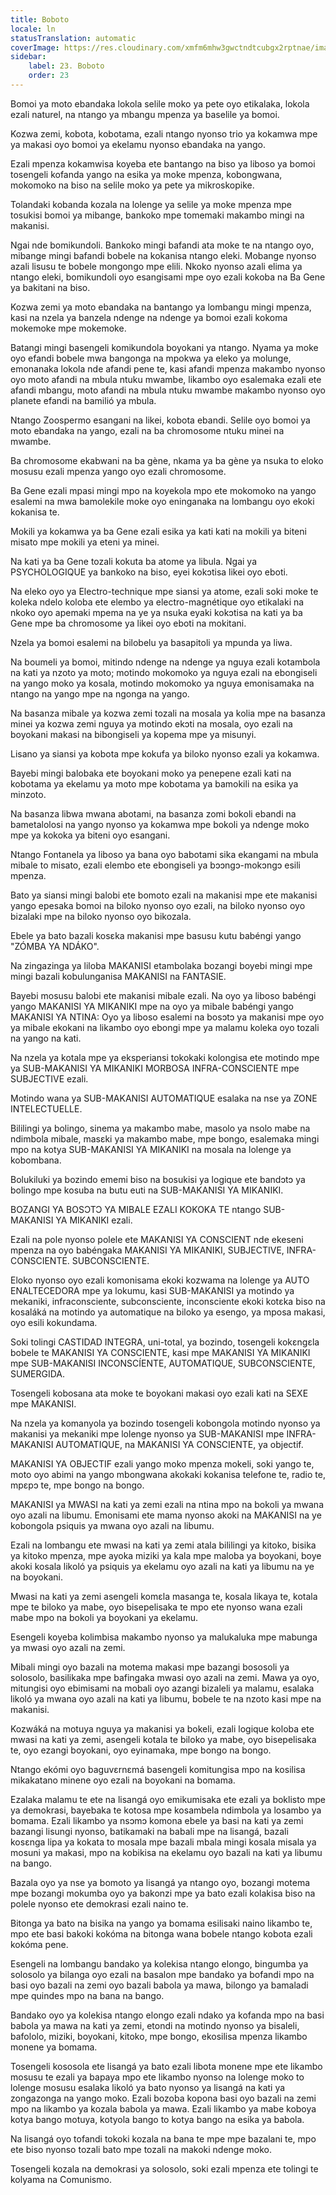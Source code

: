```yaml
---
title: Boboto
locale: ln
statusTranslation: automatic
coverImage: https://res.cloudinary.com/xmfm6mhw3gwctndtcubgx2rptnae/image/upload/v1740337243/small_cover_educacion_fundamental_a051170f1c.webp
sidebar:
    label: 23. Boboto
    order: 23
---
```

Bomoi ya moto ebandaka lokola selile moko ya pete oyo etikalaka, lokola ezali naturel, na ntango ya mbangu mpenza ya baselile ya bomoi.

Kozwa zemi, kobota, kobotama, ezali ntango nyonso trio ya kokamwa mpe ya makasi oyo bomoi ya ekelamu nyonso ebandaka na yango.

Ezali mpenza kokamwisa koyeba ete bantango na biso ya liboso ya bomoi tosengeli kofanda yango na esika ya moke mpenza, kobongwana, mokomoko na biso na selile moko ya pete ya mikroskopike.

Tolandaki kobanda kozala na lolenge ya selile ya moke mpenza mpe tosukisi bomoi ya mibange, bankoko mpe tomemaki makambo mingi na makanisi.

Ngai nde bomikundoli. Bankoko mingi bafandi ata moke te na ntango oyo, mibange mingi bafandi bobele na kokanisa ntango eleki. Mobange nyonso azali lisusu te bobele mongongo mpe elili. Nkoko nyonso azali elima ya ntango eleki, bomikundoli oyo esangisami mpe oyo ezali kokoba na Ba Gene ya bakitani na biso.

Kozwa zemi ya moto ebandaka na bantango ya lombangu mingi mpenza, kasi na nzela ya banzela ndenge na ndenge ya bomoi ezali kokoma mokemoke mpe mokemoke.

Batangi mingi basengeli komikundola boyokani ya ntango. Nyama ya moke oyo efandi bobele mwa bangonga na mpokwa ya eleko ya molunge, emonanaka lokola nde afandi pene te, kasi afandi mpenza makambo nyonso oyo moto afandi na mbula ntuku mwambe, likambo oyo esalemaka ezali ete afandi mbangu, moto afandi na mbula ntuku mwambe makambo nyonso oyo planete efandi na bamilió ya mbula.

Ntango Zoospermo esangani na likei, kobota ebandi. Selile oyo bomoi ya moto ebandaka na yango, ezali na ba chromosome ntuku minei na mwambe.

Ba chromosome ekabwani na ba gène, nkama ya ba gène ya nsuka to eloko mosusu ezali mpenza yango oyo ezali chromosome.

Ba Gene ezali mpasi mingi mpo na koyekola mpo ete mokomoko na yango esalemi na mwa bamolekile moke oyo eninganaka na lombangu oyo ekoki kokanisa te.

Mokili ya kokamwa ya ba Gene ezali esika ya kati kati na mokili ya biteni misato mpe mokili ya eteni ya minei.

Na kati ya ba Gene tozali kokuta ba atome ya libula. Ngai ya PSYCHOLOGIQUE ya bankoko na biso, eyei kokɔtisa likei oyo eboti.

Na eleko oyo ya Electro-technique mpe siansi ya atome, ezali soki moke te koleka ndelo koloba ete elembo ya electro-magnétique oyo etikalaki na nkoko oyo apemaki mpema na ye ya nsuka eyaki kokɔtisa na kati ya ba Gene mpe ba chromosome ya likei oyo eboti na mokitani.

Nzela ya bomoi esalemi na bilobelu ya basapitoli ya mpunda ya liwa.

Na boumeli ya bomoi, mitindo ndenge na ndenge ya nguya ezali kotambola na kati ya nzoto ya moto; motindo mokomoko ya nguya ezali na ebongiseli na yango moko ya kosala, motindo mokomoko ya nguya emonisamaka na ntango na yango mpe na ngonga na yango.

Na basanza mibale ya kozwa zemi tozali na mosala ya kolia mpe na basanza minei ya kozwa zemi nguya ya motindo ekɔti na mosala, oyo ezali na boyokani makasi na bibongiseli ya kopema mpe ya misunyi.

Lisano ya siansi ya kobota mpe kokufa ya biloko nyonso ezali ya kokamwa.

Bayebi mingi balobaka ete boyokani moko ya penepene ezali kati na kobotama ya ekelamu ya moto mpe kobotama ya bamokili na esika ya minzoto.

Na basanza libwa mwana abotami, na basanza zomi bokoli ebandi na bametalolosi na yango nyonso ya kokamwa mpe bokoli ya ndenge moko mpe ya kokoka ya biteni oyo esangani.

Ntango Fontanela ya liboso ya bana oyo babotami sika ekangami na mbula mibale to misato, ezali elembo ete ebongiseli ya bɔɔngɔ-mokɔngɔ esili mpenza.

Bato ya siansi mingi balobi ete bomoto ezali na makanisi mpe ete makanisi yango epesaka bomoi na biloko nyonso oyo ezali, na biloko nyonso oyo bizalaki mpe na biloko nyonso oyo bikozala.

Ebele ya bato bazali kosɛka makanisi mpe basusu kutu babéngi yango "ZÓMBA YA NDÁKO".

Na zingazinga ya liloba MAKANISI etambolaka bozangi boyebi mingi mpe mingi bazali kobulunganisa MAKANISI na FANTASIE.

Bayebi mosusu balobi ete makanisi mibale ezali. Na oyo ya liboso babéngi yango MAKANISI YA MIKANIKI mpe na oyo ya mibale babéngi yango MAKANISI YA NTINA: Oyo ya liboso esalemi na bosɔtɔ ya makanisi mpe oyo ya mibale ekokani na likambo oyo ebongi mpe ya malamu koleka oyo tozali na yango na kati.

Na nzela ya kotala mpe ya eksperiansi tokokaki kolongisa ete motindo mpe ya SUB-MAKANISI YA MIKANIKI MORBOSA INFRA-CONSCIENTE mpe SUBJECTIVE ezali.

Motindo wana ya SUB-MAKANISI AUTOMATIQUE esalaka na nse ya ZONE INTELECTUELLE.

Bililingi ya bolingo, sinema ya makambo mabe, masolo ya nsolo mabe na ndimbola mibale, masɛki ya makambo mabe, mpe bongo, esalemaka mingi mpo na kotya SUB-MAKANISI YA MIKANIKI na mosala na lolenge ya kobombana.

Bolukiluki ya bozindo ememi biso na bosukisi ya logique ete bandɔtɔ ya bolingo mpe kosuba na butu euti na SUB-MAKANISI YA MIKANIKI.

BOZANGI YA BOSƆTƆ YA MIBALE EZALI KOKOKA TE ntango SUB-MAKANISI YA MIKANIKI ezali.

Ezali na pole nyonso polele ete MAKANISI YA CONSCIENT nde ekeseni mpenza na oyo babéngaka MAKANISI YA MIKANIKI, SUBJECTIVE, INFRA-CONSCIENTE. SUBCONSCIENTE.

Eloko nyonso oyo ezali komonisama ekoki kozwama na lolenge ya AUTO ENALTECEDORA mpe ya lokumu, kasi SUB-MAKANISI ya motindo ya mekaniki, infraconsciente, subconsciente, inconsciente ekoki kotɛka biso na kosaláká na motindo ya automatique na biloko ya esengo, ya mposa makasi, oyo esili kokundama.

Soki tolingi CASTIDAD INTEGRA, uni-total, ya bozindo, tosengeli kokɛngɛla bobele te MAKANISI YA CONSCIENTE, kasi mpe MAKANISI YA MIKANIKI mpe SUB-MAKANISI INCONSCÍENTE, AUTOMATIQUE, SUBCONSCIENTE, SUMERGIDA.

Tosengeli kobosana ata moke te boyokani makasi oyo ezali kati na SEXE mpe MAKANISI.

Na nzela ya komanyola ya bozindo tosengeli kobongola motindo nyonso ya makanisi ya mekaniki mpe lolenge nyonso ya SUB-MAKANISI mpe INFRA-MAKANISI AUTOMATIQUE, na MAKANISI YA CONSCIENTE, ya objectif.

MAKANISI YA OBJECTIF ezali yango moko mpenza mokeli, soki yango te, moto oyo abimi na yango mbongwana akokaki kokanisa telefone te, radio te, mpɛpɔ te, mpe bongo na bongo.

MAKANISI ya MWASI na kati ya zemi ezali na ntina mpo na bokoli ya mwana oyo azali na libumu. Emonisami ete mama nyonso akoki na MAKANISI na ye kobongola psiquis ya mwana oyo azali na libumu.

Ezali na lombangu ete mwasi na kati ya zemi atala bililingi ya kitoko, bisika ya kitoko mpenza, mpe ayoka miziki ya kala mpe maloba ya boyokani, boye akoki kosala likoló ya psiquis ya ekelamu oyo azali na kati ya libumu na ye na boyokani.

Mwasi na kati ya zemi asengeli komɛla masanga te, kosala likaya te, kotala mpe te biloko ya mabe, oyo bisepelisaka te mpo ete nyonso wana ezali mabe mpo na bokoli ya boyokani ya ekelamu.

Esengeli koyeba kolimbisa makambo nyonso ya malukaluka mpe mabunga ya mwasi oyo azali na zemi.

Mibali mingi oyo bazali na motema makasi mpe bazangi bososoli ya solosolo, basilikaka mpe bafingaka mwasi oyo azali na zemi. Mawa ya oyo, mitungisi oyo ebimisami na mobali oyo azangi bizaleli ya malamu, esalaka likoló ya mwana oyo azali na kati ya libumu, bobele te na nzoto kasi mpe na makanisi.

Kozwáká na motuya nguya ya makanisi ya bokeli, ezali logique koloba ete mwasi na kati ya zemi, asengeli kotala te biloko ya mabe, oyo bisepelisaka te, oyo ezangi boyokani, oyo eyinamaka, mpe bongo na bongo.

Ntango ekómi oyo baguvɛrnɛmá basengeli komitungisa mpo na kosilisa mikakatano minene oyo ezali na boyokani na bomama.

Ezalaka malamu te ete na lisangá oyo emikumisaka ete ezali ya boklisto mpe ya demokrasi, bayebaka te kotosa mpe kosambela ndimbola ya losambo ya bomama. Ezali likambo ya nsɔmɔ komona ebele ya basi na kati ya zemi bazangi lisungi nyonso, batikamaki na babali mpe na lisangá, bazali kosɛnga lipa ya kokata to mosala mpe bazali mbala mingi kosala misala ya mosuni ya makasi, mpo na kobikisa na ekelamu oyo bazali na kati ya libumu na bango.

Bazala oyo ya nse ya bomoto ya lisangá ya ntango oyo, bozangi motema mpe bozangi mokumba oyo ya bakonzi mpe ya bato ezali kolakisa biso na polele nyonso ete demokrasi ezali naino te.

Bitonga ya bato na bisika na yango ya bomama esilisaki naino likambo te, mpo ete basi bakoki kokóma na bitonga wana bobele ntango kobota ezali kokóma pene.

Esengeli na lombangu bandako ya kolekisa ntango elongo, bingumba ya solosolo ya bilanga oyo ezali na basalon mpe bandako ya bofandi mpo na basi oyo bazali na zemi oyo bazali babola ya mawa, bilongo ya bamaladi mpe quindes mpo na bana na bango.

Bandako oyo ya kolekisa ntango elongo ezali ndako ya kofanda mpo na basi babola ya mawa na kati ya zemi, etondi na motindo nyonso ya bisaleli, bafololo, miziki, boyokani, kitoko, mpe bongo, ekosilisa mpenza likambo monene ya bomama.

Tosengeli kososola ete lisangá ya bato ezali libota monene mpe ete likambo mosusu te ezali ya bapaya mpo ete likambo nyonso na lolenge moko to lolenge mosusu esalaka likoló ya bato nyonso ya lisangá na kati ya zongazonga na yango moko. Ezali bozoba kopona basi oyo bazali na zemi mpo na likambo ya kozala babola ya mawa. Ezali likambo ya mabe koboya kotya bango motuya, kotyola bango to kotya bango na esika ya babola.

Na lisangá oyo tofandi tokoki kozala na bana te mpe mpe bazalani te, mpo ete biso nyonso tozali bato mpe tozali na makoki ndenge moko.

Tosengeli kozala na demokrasi ya solosolo, soki ezali mpenza ete tolingi te kolyama na Comunismo.

